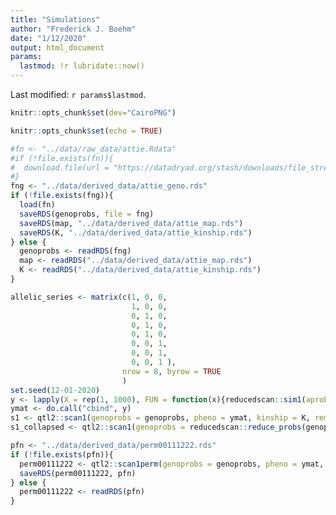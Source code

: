 ```yaml
---
title: "Simulations"
author: "Frederick J. Boehm"
date: "1/12/2020"
output: html_document
params:
  lastmod: !r lubridate::now()
---
```


Last modified: `r params$lastmod`.

```r
knitr::opts_chunk$set(dev="CairoPNG")
```



```r
knitr::opts_chunk$set(echo = TRUE)
```

```r
#fn <- "../data/raw_data/attie.Rdata"
#if (!file.exists(fn)){
#  download.file(url = "https://datadryad.org/stash/downloads/file_stream/63306", destfile = fn)
#}
fng <- "../data/derived_data/attie_geno.rds"
if (!file.exists(fng)){
  load(fn)
  saveRDS(genoprobs, file = fng)
  saveRDS(map, "../data/derived_data/attie_map.rds")
  saveRDS(K, "../data/derived_data/attie_kinship.rds")
} else {
  genoprobs <- readRDS(fng)
  map <- readRDS("../data/derived_data/attie_map.rds")
  K <- readRDS("../data/derived_data/attie_kinship.rds")
}
```






```r
allelic_series <- matrix(c(1, 0, 0,
                           1, 0, 0,
                           0, 1, 0,
                           0, 1, 0,
                           0, 1, 0,
                           0, 0, 1,
                           0, 0, 1,
                           0, 0, 1 ),
                         nrow = 8, byrow = TRUE
                         )
set.seed(12-01-2020)
y <- lapply(X = rep(1, 1000), FUN = function(x){reducedscan::sim1(aprobs = genoprobs$`1`[, , 100], allelic_series = allelic_series, allelic_effects = 1:3 / 2, error_variance = x)})
ymat <- do.call("cbind", y)
s1 <- qtl2::scan1(genoprobs = genoprobs, pheno = ymat, kinship = K, reml = TRUE)
s1_collapsed <- qtl2::scan1(genoprobs = reducedscan::reduce_probs(genoprobs, allelic_series = allelic_series), pheno = y, kinship = K, reml = TRUE)
```

```r
pfn <- "../data/derived_data/perm00111222.rds"
if (!file.exists(pfn)){
  perm00111222 <- qtl2::scan1perm(genoprobs = genoprobs, pheno = ymat, kinship = K, reml = TRUE, n_perm = 1000, cores = 0)
  saveRDS(perm00111222, pfn)
} else {
  perm00111222 <- readRDS(pfn)
}

```




